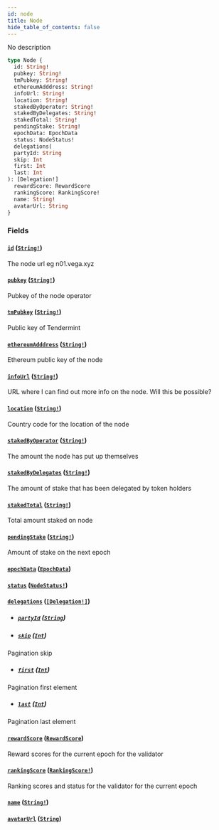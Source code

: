```yaml
---
id: node
title: Node
hide_table_of_contents: false
---
```



No description

```graphql
type Node {
  id: String!
  pubkey: String!
  tmPubkey: String!
  ethereumAdddress: String!
  infoUrl: String!
  location: String!
  stakedByOperator: String!
  stakedByDelegates: String!
  stakedTotal: String!
  pendingStake: String!
  epochData: EpochData
  status: NodeStatus!
  delegations(
  partyId: String
  skip: Int
  first: Int
  last: Int
): [Delegation!]
  rewardScore: RewardScore
  rankingScore: RankingScore!
  name: String!
  avatarUrl: String
}
```


### Fields

#### [`id`](#) ([`String!`](/docs/testnet/graphql/scalars/string))

The node url eg n01.vega.xyz


#### [`pubkey`](#) ([`String!`](/docs/testnet/graphql/scalars/string))

Pubkey of the node operator


#### [`tmPubkey`](#) ([`String!`](/docs/testnet/graphql/scalars/string))

Public key of Tendermint


#### [`ethereumAdddress`](#) ([`String!`](/docs/testnet/graphql/scalars/string))

Ethereum public key of the node


#### [`infoUrl`](#) ([`String!`](/docs/testnet/graphql/scalars/string))

URL where I can find out more info on the node. Will this be possible?


#### [`location`](#) ([`String!`](/docs/testnet/graphql/scalars/string))

Country code for the location of the node


#### [`stakedByOperator`](#) ([`String!`](/docs/testnet/graphql/scalars/string))

The amount the node has put up themselves


#### [`stakedByDelegates`](#) ([`String!`](/docs/testnet/graphql/scalars/string))

The amount of stake that has been delegated by token holders


#### [`stakedTotal`](#) ([`String!`](/docs/testnet/graphql/scalars/string))

Total amount staked on node


#### [`pendingStake`](#) ([`String!`](/docs/testnet/graphql/scalars/string))

Amount of stake on the next epoch


#### [`epochData`](#) ([`EpochData`](/docs/testnet/graphql/objects/epoch-data))




#### [`status`](#) ([`NodeStatus!`](/docs/testnet/graphql/enums/node-status))




#### [`delegations`](#) ([`[Delegation!]`](/docs/testnet/graphql/objects/delegation))


- ##### [`partyId`](#) ([`String`](/docs/testnet/graphql/scalars/string))




- ##### [`skip`](#) ([`Int`](/docs/testnet/graphql/scalars/int))

Pagination skip


- ##### [`first`](#) ([`Int`](/docs/testnet/graphql/scalars/int))

Pagination first element


- ##### [`last`](#) ([`Int`](/docs/testnet/graphql/scalars/int))

Pagination last element


#### [`rewardScore`](#) ([`RewardScore`](/docs/testnet/graphql/objects/reward-score))

Reward scores for the current epoch for the validator


#### [`rankingScore`](#) ([`RankingScore!`](/docs/testnet/graphql/objects/ranking-score))

Ranking scores and status for the validator for the current epoch


#### [`name`](#) ([`String!`](/docs/testnet/graphql/scalars/string))




#### [`avatarUrl`](#) ([`String`](/docs/testnet/graphql/scalars/string))






